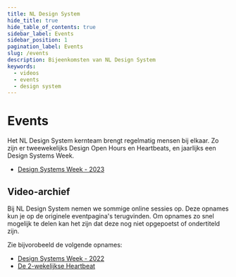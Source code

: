 ```yaml
---
title: NL Design System
hide_title: true
hide_table_of_contents: true
sidebar_label: Events
sidebar_position: 1
pagination_label: Events
slug: /events
description: Bijeenkomsten van NL Design System
keywords:
  - videos
  - events
  - design system
---
```


# Events

Het NL Design System kernteam brengt regelmatig mensen bij elkaar. Zo zijn er tweewekelijks Design Open Hours en Heartbeats, en jaarlijks een Design Systems Week.

- [Design Systems Week - 2023](events/design-systems-week-2023/overzicht)

## Video-archief

Bij NL Design System nemen we sommige online sessies op. Deze opnames kun je op de originele eventpagina's terugvinden. Om opnames zo snel mogelijk te delen kan het zijn dat deze nog niet opgepoetst of ondertiteld zijn.

Zie bijvorobeeld de volgende opnames:

- [Design Systems Week - 2022](events/design-systems-week-2022)
- [De 2-wekelijkse Heartbeat](events/heartbeat)
